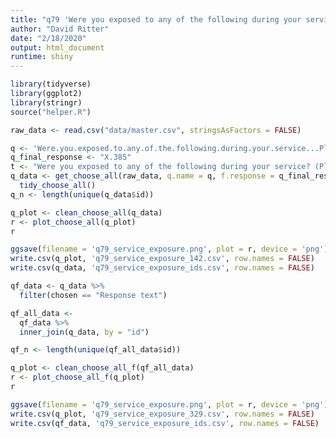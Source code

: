 ```yaml
---
title: "q79 'Were you exposed to any of the following during your service? (Please select all that apply)'"
author: "David Ritter"
date: "2/18/2020"
output: html_document
runtime: shiny
---
```


```r
library(tidyverse)
library(ggplot2)
library(stringr)
source("helper.R")
```

```r
raw_data <- read.csv("data/master.csv", stringsAsFactors = FALSE)
```

```r
q <- 'Were.you.exposed.to.any.of.the.following.during.your.service...Please.select.all.that.apply.'
q_final_response <- "X.385"
t <- "Were you exposed to any of the following during your service? (Please select all that apply)"
q_data <- get_choose_all(raw_data, q.name = q, f.response = q_final_response) %>%
  tidy_choose_all()
q_n <- length(unique(q_data$id))
```

```r
q_plot <- clean_choose_all(q_data)
r <- plot_choose_all(q_plot)
r
```

```r
ggsave(filename = 'q79_service_exposure.png', plot = r, device = 'png')
write.csv(q_plot, 'q79_service_exposure_142.csv', row.names = FALSE)
write.csv(q_data, 'q79_service_exposure_ids.csv', row.names = FALSE)
```

```r
qf_data <- q_data %>%
  filter(chosen == "Response text")
```

```r
qf_all_data <- 
  qf_data %>%
  inner_join(q_data, by = "id")

qf_n <- length(unique(qf_all_data$id))
```

```r
q_plot <- clean_choose_all_f(qf_all_data)
r <- plot_choose_all_f(q_plot)
r
```

```r
ggsave(filename = 'q79_service_exposure.png', plot = r, device = 'png')
write.csv(q_plot, 'q79_service_exposure_329.csv', row.names = FALSE)
write.csv(qf_data, 'q79_service_exposure_ids.csv', row.names = FALSE)
```

